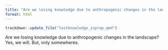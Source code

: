 ```yaml
---
title: "Are we losing knowledge due to anthropogenic changes in the landscape?"
format: html
---
```


```r
trackdown::update_file("lostknowledge_inprep.qmd")

```


Are we losing knowledge due to anthropogenic changes in the landscape?
Yes, we will. But, only somewheres.

